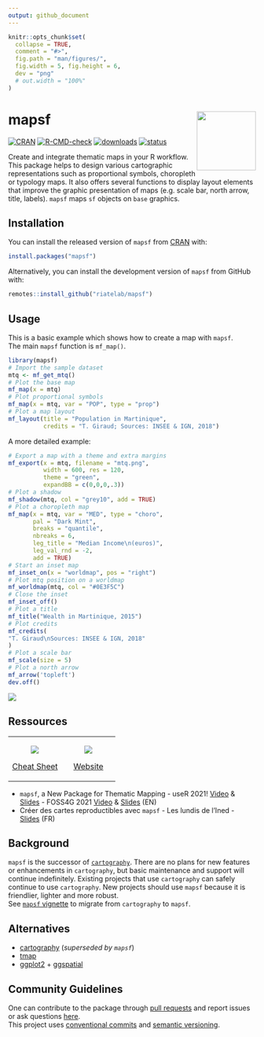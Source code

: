 ```yaml
---
output: github_document
---
```


<!-- README.md is generated from README.Rmd. Please edit that file -->

```r
knitr::opts_chunk$set(
  collapse = TRUE,
  comment = "#>",
  fig.path = "man/figures/", 
  fig.width = 5, fig.height = 6,
  dev = "png"
  # out.width = "100%"
)
```

# mapsf <img src="man/figures/logo.png" align="right" width="120"/>

<!-- badges: start -->

[![CRAN](https://www.r-pkg.org/badges/version/mapsf)](https://cran.r-project.org/package=mapsf)
[![R-CMD-check](https://github.com/riatelab/mapsf/workflows/R-CMD-check/badge.svg)](https://github.com/riatelab/mapsf/actions)
[![downloads](https://cranlogs.r-pkg.org/badges/mapsf?color=brightgreen)](https://cran.r-project.org/package=mapsf)
<!-- [![codecov](https://codecov.io/gh/riatelab/mapsf/branch/master/graph/badge.svg?token=TPK6HZOLWH)](https://codecov.io/gh/riatelab/mapsf) -->
[![status](https://tinyverse.netlify.com/badge/mapsf)](https://CRAN.R-project.org/package=mapsf)
<!-- badges: end -->

Create and integrate thematic maps in your R workflow. This package helps to 
design various cartographic representations such as proportional
symbols, choropleth or typology maps. It also offers several functions to
display layout elements that improve the graphic presentation of maps
(e.g. scale bar, north arrow, title, labels). `mapsf` maps `sf` objects on
`base` graphics.

## Installation

You can install the released version of `mapsf`
from [CRAN](https://cran.r-project.org/package=mapsf) with:

``` r
install.packages("mapsf")
```

Alternatively, you can install the development version of `mapsf` 
from GitHub with:

``` r
remotes::install_github("riatelab/mapsf")
```


## Usage

This is a basic example which shows how to create a map with `mapsf`.  
The main `mapsf` function is `mf_map()`. 


```r
library(mapsf)
# Import the sample dataset
mtq <- mf_get_mtq()
# Plot the base map
mf_map(x = mtq)
# Plot proportional symbols
mf_map(x = mtq, var = "POP", type = "prop")
# Plot a map layout
mf_layout(title = "Population in Martinique", 
          credits = "T. Giraud; Sources: INSEE & IGN, 2018")
```


A more detailed example:

```r
# Export a map with a theme and extra margins 
mf_export(x = mtq, filename = "mtq.png",  
          width = 600, res = 120, 
          theme = "green", 
          expandBB = c(0,0,0,.3)) 
# Plot a shadow
mf_shadow(mtq, col = "grey10", add = TRUE)
# Plot a choropleth map
mf_map(x = mtq, var = "MED", type = "choro",
       pal = "Dark Mint", 
       breaks = "quantile", 
       nbreaks = 6, 
       leg_title = "Median Income\n(euros)", 
       leg_val_rnd = -2, 
       add = TRUE)
# Start an inset map
mf_inset_on(x = "worldmap", pos = "right")
# Plot mtq position on a worldmap
mf_worldmap(mtq, col = "#0E3F5C")
# Close the inset
mf_inset_off()
# Plot a title
mf_title("Wealth in Martinique, 2015")
# Plot credits
mf_credits(
"T. Giraud\nSources: INSEE & IGN, 2018"
)
# Plot a scale bar
mf_scale(size = 5)
# Plot a north arrow
mf_arrow('topleft')
dev.off()
```


<img src='man/figures/mtq.png'/>



## Ressources


<table>
  <colgroup>
    <col style="width: 50%" />
    <col style="width: 50%" />
  </colgroup>
  <tbody>
    <tr class="odd">
      <td style="text-align: center;">
        <p><a href="https://raw.githubusercontent.com/riatelab/mapsf/master/vignettes/web_only/img/mapsf_cheatsheet.pdf"><img src="man/figures/mapsf_cheatsheet.png"/></a></p>
        <p><a href="https://raw.githubusercontent.com/riatelab/mapsf/master/vignettes/web_only/img/mapsf_cheatsheet.pdf">Cheat Sheet</a></p>
      </td>
      <td style="text-align: center;">
        <p><a href="https://riatelab.github.io/mapsf/"><img src="man/figures/website.png" /></a></p>
        <p><a href="https://riatelab.github.io/mapsf/">Website</a></p>
        </td>
    </tr>
  </tbody>
</table>


- `mapsf`, a New Package for Thematic Mapping - useR 2021! [Video](https://youtu.be/8PMF7cBBH7k?t=2621) & [Slides](https://rcarto.github.io/user2021/) - FOSS4G 2021 [Video](https://www.youtube.com/watch?v=dBNp0bzD454) & [Slides](https://rcarto.github.io/foss4g2021/) (EN)  
- Créer des cartes reproductibles avec `mapsf` - Les lundis de l'Ined - [Slides](https://rcarto.github.io/ined2021/) (FR)  









## Background

`mapsf` is the successor of [`cartography`](https://github.com/riatelab/cartography).
There are no plans for new features or enhancements in `cartography`, but basic maintenance and support will continue indefinitely. 
Existing projects that use `cartography` can safely continue to use `cartography`.
New projects should use `mapsf` because it is friendlier, lighter and more robust.  
See [`mapsf` vignette](https://riatelab.github.io/mapsf/articles/mapsf.html#symbology) to migrate from `cartography` to `mapsf`.




## Alternatives

-   [cartography](https://github.com/riatelab/cartography) (*superseded by `mapsf`*)
-   [tmap](https://github.com/r-tmap/tmap)  
-   [ggplot2](https://github.com/tidyverse/ggplot2) + [ggspatial](https://github.com/paleolimbot/ggspatial)  

## Community Guidelines

One can contribute to the package through [pull requests](https://github.com/riatelab/mapsf/pulls) and report issues or ask questions [here](https://github.com/riatelab/mapsf/issues).  
This project uses [conventional commits](https://www.conventionalcommits.org/en/v1.0.0-beta.3/) and [semantic versioning](https://semver.org/).
